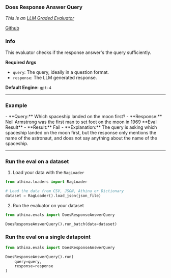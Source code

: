 
### Does Response Answer Query

_This is an [LLM Graded Evaluator](/evals/faq/why_does_llm_eval_work)_

[Github](https://github.com/athina-ai/athina-evals/blob/main/athina/evals/llm/does_response_answer_query/evaluator.py)

### Info

This evaluator checks if the response answer's the query sufficiently.

**Required Args**

- `query`: The query, ideally in a question format.
- `response`: The LLM generated response.

**Default Engine:** `gpt-4`

---

### Example

<Callout type='infos'>
- **Query:** Which spaceship landed on the moon first?
- **Response:** Neil Armstrong was the first man to set foot on the moon in 1969

</Callout>

<Callout type='error'>
**Eval Result**
- **Result:** Fail
- **Explanation:** The query is asking which spaceship landed on the moon first, but the response only mentions the name of the astronaut, and does not say anything about the name of the spaceship.

</Callout>

---

### Run the eval on a dataset

1. Load your data with the `RagLoader`

```python
from athina.loaders import RagLoader

# Load the data from CSV, JSON, Athina or Dictionary
dataset = RagLoader().load_json(json_file)
```

2. Run the evaluator on your dataset

```python
from athina.evals import DoesResponseAnswerQuery

DoesResponseAnswerQuery().run_batch(data=dataset)
```

### Run the eval on a single datapoint

```python
from athina.evals import DoesResponseAnswerQuery

DoesResponseAnswerQuery().run(
    query=query,
    response=response
)
```
